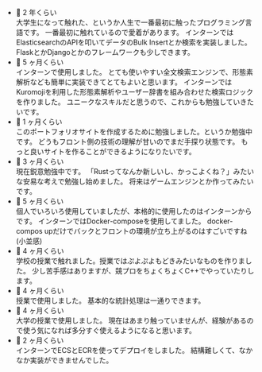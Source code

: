 
- <Card id='python'>
    <span>📅 </span>
    <a>2 年くらい</a>
    <br />
    大学生になって触れた、というか人生で一番最初に触ったプログラミング言語です。
    一番最初に触れているので愛着があります。
    インターンではElasticsearchのAPIを叩いてデータのBulk Insertとか検索を実装しました。
    FlaskとかDjangoとかのフレームワークも少しできます。
  </Card>
- <Card id='elasticsearch'>
  <span>📅 </span>
  <a>5 ヶ月くらい</a>
    <br />
    インターンで使用しました。
    とても使いやすい全文検索エンジンで、形態素解析なども簡単に実装できてとてもよいと思います。
    インターンではKuromojiを利用した形態素解析やユーザー辞書を組み合わせた検索ロジックを作りました。
    ユニークなスキルだと思うので、これからも勉強していきたいです。
  </Card>
- <Card id='react'>
    <span>📅 </span>
    <a>1 ヶ月くらい</a>
    <br />
    このポートフォリオサイトを作成するために勉強しました。というか勉強中です。
    どうもフロント側の技術の理解が甘いのでまだ手探り状態です。
    もっと良いサイトを作ることができるようになりたいです。  
  </Card>
- <Card id='rust'>
    <span>📅 </span>
    <a>3 ヶ月くらい</a>
    <br />
    現在鋭意勉強中です。
    「Rustってなんか新しいし、かっこよくね？」みたいな安易な考えで勉強し始めました。
    将来はゲームエンジンとか作ってみたいです。
  </Card>
- <Card id='docker'>
    <span>📅 </span>
    <a>5 ヶ月くらい</a>
    <br />
    個人でいろいろ使用していましたが、本格的に使用したのはインターンからです。
    インターンではDocker-composeを使用してました。
    docker-compos upだけでバックとフロントの環境が立ち上がるのはすごいですね(小並感)
  </Card>
- <Card id='cpp'>
    <span>📅 </span>
    <a>4 ヶ月くらい</a>
    <br />
    学校の授業で触れました。授業ではぷよぷよもどきみたいなものを作りました。
    少し苦手感はありますが、競プロをちょくちょくC++でやっていたりします。
  </Card>
- <Card id='r'>
    <span>📅 </span>
    <a>4 ヶ月くらい</a>
    <br />
    授業で使用しました。
    基本的な統計処理は一通りできます。
  </Card>
- <Card id='ruby'>
    <span>📅 </span>
    <a>4 ヶ月くらい</a>
    <br />
    大学の授業で使用しました。 現在はあまり触っていませんが、経験があるので使う気になれば多分すぐ使えるようになると思います。
  </Card>
- <Card id='aws'>
    <span>📅 </span>
    <a>2 ヶ月くらい</a>
    <br />
    インターンでECSとECRを使ってデプロイをしました。
    結構難しくて、なかなか実装ができませんでした。
  </Card>